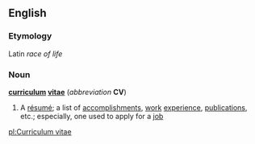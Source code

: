 ==English==
===Etymology===
Latin ''race of life''
===Noun===
'''[[curriculum]] [[vitae]]'''  (''abbreviation'' '''CV''')
#A [[résumé]]; a list of [[accomplishment]]s, [[work]] [[experience]], [[publication]]s, etc.; especially, one used to apply for a [[job]]

[[pl:Curriculum vitae]]